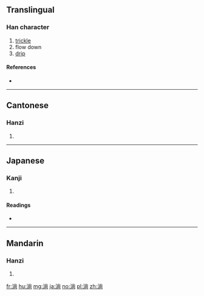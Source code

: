 ==Translingual==

===Han character===
{{Han char|rn=85|rad=水|as=08|sn=11|four=3912<sub>7</sub>|canj=水火月口 (EFBR)}}

# [[trickle]]
# flow down
# [[drip]]

====References====
* {{Han ref|kx=0629.170|dkj=17629|dj=1031.110|hdz=31648.040|uh=6DCC|ud=28108|bh=B249|bd=45641}}

----

==Cantonese==

===Hanzi===
{{yue-hanzi|jyut=|y=tong2}}

# {{defn|lang=yue|sort=水08}}

----

==Japanese==

===Kanji===
{{ja-kanji|grade=|rs=水08}}

# {{defn|lang=ja|sort=水08}}

====Readings====
* {{ja-readings|on=[[しょう]] (shō), [[とう]] (tō)|kun=[[したたる]] (shitataru)}}

----

==Mandarin==

===Hanzi===
{{cmn-hanzi|pin=[[chǎng]] ([[chang3]]), [[chàng]] ([[chang4]]), [[tǎng]] ([[tang3]])|wg=ch'ang<sup>3</sup>, ch'ang<sup>4</sup>, t'ang<sup>3</sup>}}

# {{defn|lang=cmn|sort=水08}}

[[fr:淌]]
[[hu:淌]]
[[mg:淌]]
[[ja:淌]]
[[no:淌]]
[[pl:淌]]
[[zh:淌]]